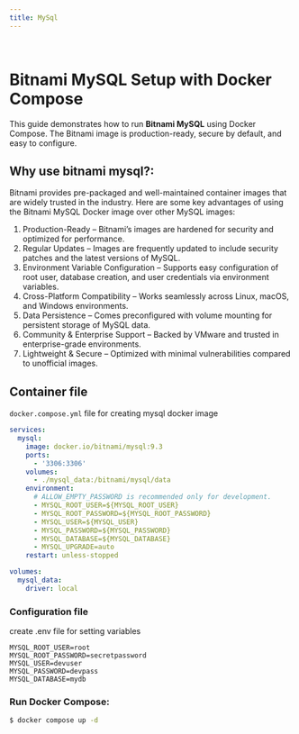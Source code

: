 ```yaml
---
title: MySql
---
```

&nbsp;

# Bitnami MySQL Setup with Docker Compose

This guide demonstrates how to run **Bitnami MySQL** using Docker Compose.
The Bitnami image is production-ready, secure by default, and easy to configure.

## Why use bitnami mysql?:
Bitnami provides pre-packaged and well-maintained container images that are widely trusted in the industry.
Here are some key advantages of using the Bitnami MySQL Docker image over other MySQL images:

1. Production-Ready – Bitnami’s images are hardened for security and optimized for performance.
2. Regular Updates – Images are frequently updated to include security patches and the latest versions of MySQL.
3. Environment Variable Configuration – Supports easy configuration of root user, database creation, and user credentials via environment variables.
4. Cross-Platform Compatibility – Works seamlessly across Linux, macOS, and Windows environments.
5. Data Persistence – Comes preconfigured with volume mounting for persistent storage of MySQL data.
6. Community & Enterprise Support – Backed by VMware and trusted in enterprise-grade environments.
7. Lightweight & Secure – Optimized with minimal vulnerabilities compared to unofficial images.

## Container file
`docker.compose.yml` file for creating mysql docker image

```yaml filename="docker.compose.yml"
services:
  mysql:
    image: docker.io/bitnami/mysql:9.3
    ports:
      - '3306:3306'
    volumes:
      - ./mysql_data:/bitnami/mysql/data
    environment:
      # ALLOW_EMPTY_PASSWORD is recommended only for development.
      - MYSQL_ROOT_USER=${MYSQL_ROOT_USER}
      - MYSQL_ROOT_PASSWORD=${MYSQL_ROOT_PASSWORD}
      - MYSQL_USER=${MYSQL_USER}
      - MYSQL_PASSWORD=${MYSQL_PASSWORD}
      - MYSQL_DATABASE=${MYSQL_DATABASE}
      - MYSQL_UPGRADE=auto
    restart: unless-stopped

volumes:
  mysql_data:
    driver: local
```
### Configuration file
create .env file for setting variables

```dotenv filename=".env"
MYSQL_ROOT_USER=root
MYSQL_ROOT_PASSWORD=secretpassword
MYSQL_USER=devuser
MYSQL_PASSWORD=devpass
MYSQL_DATABASE=mydb
```
### Run Docker Compose:
```bash
$ docker compose up -d
```